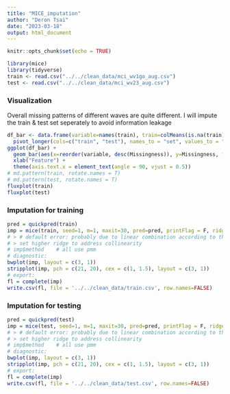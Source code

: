 ```yaml
---
title: "MICE_imputation"
author: "Deron Tsai"
date: "2023-03-18"
output: html_document
---
```


```r
knitr::opts_chunk$set(echo = TRUE)
```

```r
library(mice)
library(tidyverse)
train <- read.csv("../../clean_data/mci_wv1go_aug.csv")
test <- read.csv("../../clean_data/mci_wv23_aug.csv")
```

### Visualization

Overall missing patterns of different waves are quite different. 
I will impute the train & test set seperately to avoid information leakage

```r
df_bar <- data.frame(variable=names(train), train=colMeans(is.na(train)), test=colMeans(is.na(test)) ) %>%
  pivot_longer(cols=c("train", "test"), names_to = "set", values_to = "Missingness")
ggplot(df_bar) +
  geom_bar(aes(x=reorder(variable, desc(Missingness)), y=Missingness, fill=set), position="dodge", stat = "identity")+
  xlab("Feature") +
  theme(axis.text.x = element_text(angle = 90, vjust = 0.5))
# md.pattern(train, rotate.names = T)
# md.pattern(test, rotate.names = T)
fluxplot(train)
fluxplot(test)
```

### Imputation for training

```r
pred = quickpred(train)
imp = mice(train, seed=1, m=1, maxit=30, pred=pred, printFlag = F, ridge=0.001)  
# > # default error: probably due to linear combination according to the warning 
# > set higher ridge to address collinearity
# imp$method    # all use pmm
# diagnostic:
bwplot(imp, layout = c(3, 1))
stripplot(imp, pch = c(21, 20), cex = c(1, 1.5), layout = c(3, 1))
# export:
fl = complete(imp)
write.csv(fl, file = '../../clean_data/train.csv', row.names=FALSE)
```


### Imputation for testing

```r
pred = quickpred(test)
imp = mice(test, seed=1, m=1, maxit=30, pred=pred, printFlag = F, ridge=0.001)  
# > # default error: probably due to linear combination according to the warning 
# > set higher ridge to address collinearity
# imp$method    # all use pmm
# diagnostic:
bwplot(imp, layout = c(3, 1))
stripplot(imp, pch = c(21, 20), cex = c(1, 1.5), layout = c(3, 1))
# export:
fl = complete(imp)
write.csv(fl, file = '../../clean_data/test.csv', row.names=FALSE)
```



